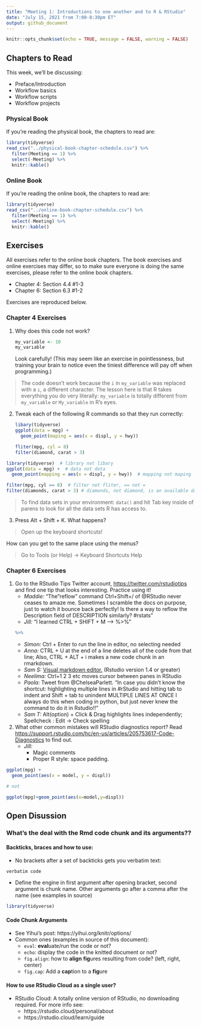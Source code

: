 ```yaml
---
title: "Meeting 1: Introductions to one another and to R & RStudio"
date: "July 15, 2021 from 7:00-8:30pm ET"
output: github_document
---
```


```r
knitr::opts_chunk$set(echo = TRUE, message = FALSE, warning = FALSE)
```

## Chapters to Read

This week, we'll be discussing: 

- Preface/Introduction
- Workflow basics
- Workflow scripts
- Workflow projects

### Physical Book

If you're reading the physical book, the chapters to read are: 

```r
library(tidyverse)
read_csv("../physical-book-chapter-schedule.csv") %>% 
  filter(Meeting == 1) %>% 
  select(-Meeting) %>% 
  knitr::kable()
```

### Online Book

If you're reading the online book, the chapters to read are: 

```r
library(tidyverse)
read_csv("../online-book-chapter-schedule.csv") %>% 
  filter(Meeting == 1) %>% 
  select(-Meeting) %>% 
  knitr::kable()
```

## Exercises 

All exercises refer to the online book chapters. The book exercises and online exercises may differ, so to make sure everyone is doing the same exercises, please refer to the online book chapters.

- Chapter 4: Section 4.4 #1-3
- Chapter 6: Section 6.3 #1-2

Exercises are reproduced below.

### Chapter 4 Exercises

1.  Why does this code not work?

    ```r
    my_variable <- 10
    my_varıable
    ```

    Look carefully!
    (This may seem like an exercise in pointlessness, but training your brain to notice even the tiniest difference will pay off when programming.)
  
> The code doesn't work because the `i` in `my_variable` was replaced with a `ı`, a different character. The lesson here is that R takes everything you do very literally: `my_variable` is totally different from `my_varıable` or `My_variable` in R's eyes.    

2.  Tweak each of the following R commands so that they run correctly:

    ```r
    libary(tidyverse)
    ggplot(dota = mpg) + 
      geom_point(maping = aes(x = displ, y = hwy))
    
    fliter(mpg, cyl = 8)
    filter(diamond, carat > 3)
    ```
    
```r
library(tidyverse)  # library not libary
ggplot(data = mpg) +  # data not dota
  geom_point(mapping = aes(x = displ, y = hwy))  # mapping not maping

filter(mpg, cyl == 8)  # filter not fliter, == not =
filter(diamonds, carat > 3) # diamonds, not diamond, is an available dataset 
```

> To find data sets in your environment: `data()` and hit Tab key inside of parens to look for all the data sets R has access to.

3.  Press Alt + Shift + K.
    What happens?

> Open up the keyboard shortcuts!    
    
How can you get to the same place using the menus?

> Go to Tools (or Help) -> Keyboard Shortcuts Help
    
### Chapter 6 Exercises

1.  Go to the RStudio Tips Twitter account, <https://twitter.com/rstudiotips> and find one tip that looks interesting. Practice using it!
    - *Maddie:* "The "reflow" command Ctrl+Shift+/ of @RStudio never ceases to amaze me. Sometimes I scramble the docs on purpose, just to watch it bounce back perfectly! Is there a way to reflow the Description field of DESCRIPTION similarly? #rstats"
    - *Jill:* "I learned  CTRL + SHIFT + M —> %>%"

    ```r
    %>% 
    ```
    - *Simon:* Ctrl + Enter to run the line in editor, no selecting needed 
    - *Anna:* CTRL + U at the end of a line deletes all of the code from that line; Also, CTRL + ALT + i makes a new code chunk in an rmarkdown.
    - *Sam S:* [Visual markdown editor.](https://twitter.com/scarface_08944/status/1370352809275711490) (Rstudio version 1.4 or greater)
    - *Neelima:* Ctrl+1 2 3 etc moves cursor between panes in RStudio
    - *Paola:* Tweet from @ChelseaParlett. "In case you didn't know the shortcut: highlighting multiple lines in #rStudio and hitting tab to indent and Shift + tab to unindent MULTIPLE LINES AT ONCE I always do this when coding in python, but just never knew the command to do it in Rstudio!!"
    - *Sam T:* Alt(option) + Click & Drag highlights lines independently; Spellcheck : Edit -> Check spelling

2.  What other common mistakes will RStudio diagnostics report? Read <https://support.rstudio.com/hc/en-us/articles/205753617-Code-Diagnostics> to find out.
    - *Jill:*
        - Magic comments
        - Proper R style: space padding.

```r
ggplot(mpg) + 
  geom_point(aes(x = model, y = displ))

# not 

ggplot(mpg)+geom_point(aes(x=model,y=displ))
```
 

## Open Disussion

### What's the deal with the Rmd code chunk and its arguments?? 

#### Backticks, braces and how to use: 

- No brackets after a set of backticks gets you verbatim text:

```
verbatim code
```

- Define the engine in first argument after opening bracket, second argument is chunk name. Other arguments go after a comma after the name (see examples in source)

```r
library(tidyverse)
```

#### Code Chunk Arguments 

- See Yihui's post: https://yihui.org/knitr/options/ 
- Common ones (examples in source of this document): 
    * `eval`: **eval**uate/run the code or not? 
    * `echo`: display the code in the knitted document or not?
    * `fig.align`: how to **align** **fig**ures resulting from code? (left, right, center) 
    * `fig.cap`: Add a **cap**tion to a **fig**ure
    

#### How to use RStudio Cloud as a single user? 

- RStudio Cloud: A totally online version of RStudio, no downloading required. For more info see:
    - https://rstudio.cloud/personal/about
    - https://rstudio.cloud/learn/guide



